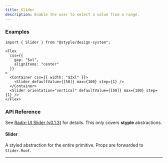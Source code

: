 ```yaml
---
title: Slider
description: Enable the user to select a value from a range.
---
```


### Examples

<Preview>
  <Flex
    css={{
      gap: "$xl",
      alignItems: "center"
    }}
  >
    <Container css={{ width: "$3xl" }}>
      <Slider defaultValue={[50]} max={100} step={1} />
    </Container>
    <Slider orientation="vertical" defaultValue={[50]} max={100} step={1} />
  </Flex>
</Preview>

```tsx outline=true
import { Slider } from "@styple/design-system";

<Flex
  css={{
    gap: "$xl",
    alignItems: "center"
  }}
>
  <Container css={{ width: "$3xl" }}>
    <Slider defaultValue={[50]} max={100} step={1} />
  </Container>
  <Slider orientation="vertical" defaultValue={[50]} max={100} step={1} />
</Flex>
```

### API Reference

See [Radix-UI Slider (v0.1.3)](https://www.radix-ui.com/docs/primitives/components/slider) for details. This only covers **styple** abstractions.

#### Slider

A styled abstraction for the entire primitive. Props are forwarded to `Slider.Root`.

---
